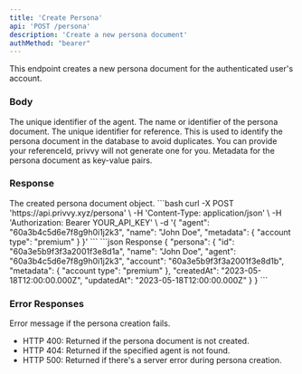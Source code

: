 ```yaml
---
title: 'Create Persona'
api: 'POST /persona'
description: 'Create a new persona document'
authMethod: "bearer"
---
```


This endpoint creates a new persona document for the authenticated user's account.

### Body

<ParamField body="agent" type="string" required>
  The unique identifier of the agent.
</ParamField>

<ParamField body="name" type="string">
  The name or identifier of the persona document.
</ParamField>

<ParamField body="referenceId" type="string">
  The unique identifier for reference. This is used to identify the persona document in the database to avoid duplicates. You can provide your referenceId, privvy will not generate one for you.
</ParamField>

<ParamField body="metadata" type="object">
  Metadata for the persona document as key-value pairs.
</ParamField>

### Response

<ResponseField name="persona" type="object">
  The created persona document object.
</ResponseField>

<RequestExample>
```bash
curl -X POST 'https://api.privvy.xyz/persona' \
-H 'Content-Type: application/json' \
-H 'Authorization: Bearer YOUR_API_KEY' \
-d '{
  "agent": "60a3b4c5d6e7f8g9h0i1j2k3",
  "name": "John Doe",
  "metadata": {
    "account type": "premium"
  }
}'
```
</RequestExample>

<ResponseExample>
```json Response
{
  "persona": {
    "id": "60a3e5b9f3f3a2001f3e8d1a",
    "name": "John Doe",
    "agent": "60a3b4c5d6e7f8g9h0i1j2k3",
    "account": "60a3e5b9f3f3a2001f3e8d1b",
    "metadata": {
      "account type": "premium"
    },
    "createdAt": "2023-05-18T12:00:00.000Z",
    "updatedAt": "2023-05-18T12:00:00.000Z"
  }
}
```
</ResponseExample>

### Error Responses

<ResponseField name="error" type="string">
  Error message if the persona creation fails.
</ResponseField>

- HTTP 400: Returned if the persona document is not created.
- HTTP 404: Returned if the specified agent is not found.
- HTTP 500: Returned if there's a server error during persona creation.

